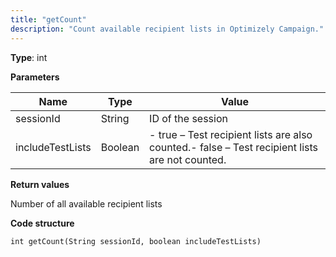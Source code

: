 ```yaml
---
title: "getCount"
description: "Count available recipient lists in Optimizely Campaign."
---
```


**Type**: int

**Parameters**

| Name             | Type    | Value                                                                                            |
| ---------------- | ------- | ------------------------------------------------------------------------------------------------ |
| sessionId        | String  | ID of the session                                                                                |
| includeTestLists | Boolean | \- true – Test recipient lists are also counted.\- false – Test recipient lists are not counted. |

**Return values**

Number of all available recipient lists

**Code structure**

`int getCount(String sessionId, boolean includeTestLists)
`